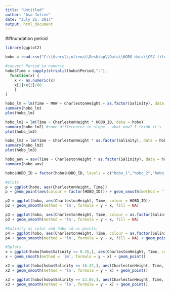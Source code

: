 ```yaml
---
title: "Untitled"
author: "Asa Julien"
date: "July 21, 2017"
output: html_document
---
```


##Inundation period
```r
library(ggplot2)

hobo = read.csv("C:\\Users\\juliena\\Desktop\\Data\\HOBO data\\CSV files\\hobo.csv", as.is = T)

#convert Period to numeric
hobo$Time = sapply(strsplit(hobo$Period,":"),
  function(x) {
    x <- as.numeric(x)
    x[1]+x[2]/60
    }
)

hobo_lm = lm(Time ~ MHW + CharlestonHeight + as.factor(Salinity), data = hobo)
summary(hobo_lm)
plot(hobo_lm)

hobo_lm2 = lm(Time ~ CharlestonHeight * HOBO_ID, data = hobo)
summary(hobo_lm2) #some differences in slope - what now? I think it's just because I don't have a lot of data.
plot(hobo_lm2)

hobo_lm3 = lm(Time ~ CharlestonHeight * as.factor(Salinity), data = hobo)
summary(hobo_lm3)
plot(hobo_lm3)

hobo_aov = aov(Time ~ CharlestonHeight * as.factor(Salinity), data = hobo)
summary(hobo_aov)

hobo$HOBO_ID = factor(hobo$HOBO_ID, levels = c("hobo_1","hobo_2","hobo_3","hobo_4","hobo_5","hobo_6","hobo_7","hobo_8","hobo_9","hobo_10","hobo_11","hobo_12"))

#plots
p = ggplot(hobo, aes(CharlestonHeight, Time))
p + geom_point(aes(colour = factor(HOBO_ID))) + geom_smooth(method = 'lm', formula = y ~ x)

p2 = ggplot(hobo, aes(CharlestonHeight, Time, colour = HOBO_ID))
p2 + geom_smooth(method = 'lm', formula = y ~ x, fill = NA)

p3 = ggplot(hobo, aes(CharlestonHeight, Time, colour = as.factor(Salinity)))
p3 + geom_smooth(method = 'lm', formula = y ~ x, fill = NA)

#Salinity as color and hobo id as points:
p4 = ggplot(hobo, aes(CharlestonHeight, Time, colour = as.factor(Salinity)))
p4 + geom_smooth(method = 'lm', formula = y ~ x, fill = NA) + geom_point(aes(colour = as.factor(Salinity), shape = (HOBO_ID)))

#3plots
x = ggplot(hobo[hobo$Salinity == 8.35,], aes(CharlestonHeight, Time, colour = HOBO_ID))
x + geom_smooth(method = 'lm', formula = y ~ x) + geom_point()

x2 = ggplot(hobo[hobo$Salinity == 16.47,], aes(CharlestonHeight, Time, colour = HOBO_ID))
x2 + geom_smooth(method = 'lm', formula = y ~ x) + geom_point()

x3 = ggplot(hobo[hobo$Salinity == 23.05,], aes(CharlestonHeight, Time, colour = HOBO_ID))
x3 + geom_smooth(method = 'lm', formula = y ~ x) + geom_point()
```


